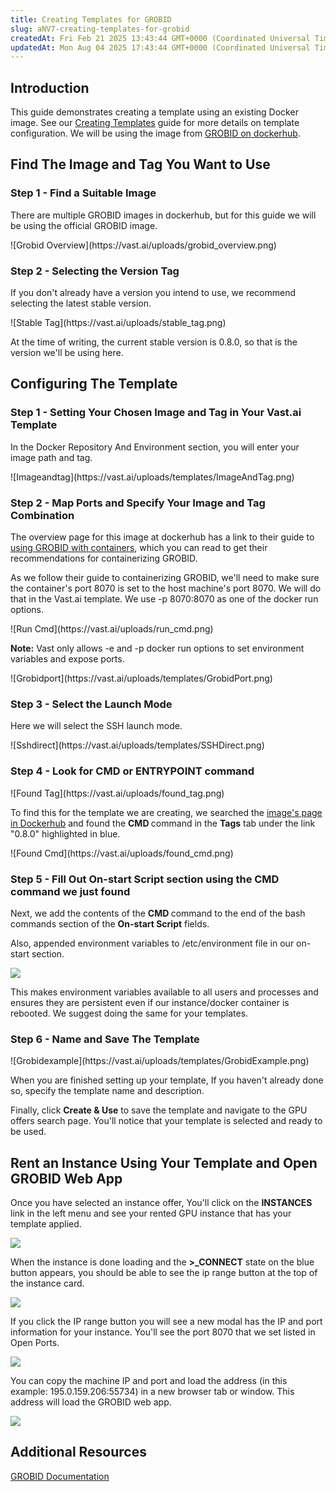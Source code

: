 ```yaml
---
title: Creating Templates for GROBID
slug: aNV7-creating-templates-for-grobid
createdAt: Fri Feb 21 2025 13:43:44 GMT+0000 (Coordinated Universal Time)
updatedAt: Mon Aug 04 2025 17:43:44 GMT+0000 (Coordinated Universal Time)
---
```


## Introduction

This guide demonstrates creating a template using an existing Docker image. See our [Creating Templates](/documentation/templates/creating-templates) guide for more details on template configuration. We will be using the image from [GROBID on dockerhub](https://hub.docker.com/r/grobid/grobid).

## Find The Image and Tag You Want to Use

### Step 1 - Find a Suitable Image

There are multiple GROBID images in dockerhub, but for this guide we will be using the official GROBID image.

<Frame caption="Grobid Overview">
![Grobid Overview](https://vast.ai/uploads/grobid_overview.png)
</Frame>

### Step 2 - Selecting the Version Tag

If you don't already have a version you intend to use, we recommend selecting the latest stable version.&#x20;

<Frame caption="Stable Tag">
![Stable Tag](https://vast.ai/uploads/stable_tag.png)
</Frame>

At the time of writing, the current stable version is 0.8.0, so that is the version we'll be using here.

## Configuring The Template

### Step 1 - Setting Your Chosen Image and Tag in Your Vast.ai Template

In the Docker Repository And Environment section, you will enter your image path and tag.

<Frame caption="Imageandtag">
![Imageandtag](https://vast.ai/uploads/templates/ImageAndTag.png)
</Frame>

### Step 2 - Map Ports and Specify Your Image and Tag Combination

The overview page for this image at dockerhub has a link to their guide to [using GROBID with containers](https://grobid.readthedocs.io/en/latest/Grobid-docker/#crf-and-deep-learning-image), which you can read to get their recommendations for containerizing GROBID.&#x20;

As we follow their guide to containerizing GROBID, we'll need to make sure the container's port 8070 is set to the host machine's port 8070. We will do that in the Vast.ai template. We use -p 8070:8070 as one of the docker run options.

<Frame caption="Run Cmd">
![Run Cmd](https://vast.ai/uploads/run_cmd.png)
</Frame>

**Note:** Vast only allows -e and -p docker run options to set environment variables and expose ports.

<Frame caption="Grobidport">
![Grobidport](https://vast.ai/uploads/templates/GrobidPort.png)
</Frame>

### Step 3 - Select the Launch Mode

Here we will select the SSH launch mode.

<Frame caption="Sshdirect">
![Sshdirect](https://vast.ai/uploads/templates/SSHDirect.png)
</Frame>

### Step 4 - Look for CMD or ENTRYPOINT command

<Frame caption="Found Tag">
![Found Tag](https://vast.ai/uploads/found_tag.png)
</Frame>

To find this for the template we are creating, we searched the [image's page in Dockerhub](https://hub.docker.com/r/grobid/grobid) and found the **CMD&#x20;**&#x63;ommand in the **Tags** tab under the link "0.8.0" highlighted in blue.

<Frame caption="Found Cmd">
![Found Cmd](https://vast.ai/uploads/found_cmd.png)
</Frame>

### Step 5 - Fill Out On-start Script section using the CMD command we just found

Next, we add the contents of the **CMD&#x20;**&#x63;ommand to the end of the bash commands section of the **On-start Script** fields.

Also, appended environment variables to /etc/environment file in our on-start section.

![](/images/console-creating-templates-for-grobid.webp)

This makes environment variables available to all users and processes and ensures they are persistent even if our instance/docker container is rebooted. We suggest doing the same for your templates.

### Step 6 - Name and Save The Template

<Frame caption="Grobidexample">
![Grobidexample](https://vast.ai/uploads/templates/GrobidExample.png)
</Frame>

When you are finished setting up your template, If you haven't already done so, specify the template name and description.

Finally, click **Create & Use** to save the template and navigate to the GPU offers search page. You'll notice that your template is selected and ready to be used.

## Rent an Instance Using Your Template and Open GROBID Web App

Once you have selected an instance offer, You'll click on the **INSTANCES&#x20;**&#x6C;ink in the left menu and see your rented GPU instance that has your template applied.&#x20;

![](/images/console-creating-templates-for-grobid-2.webp)

When the instance is done loading and the **>\_CONNECT** state on the blue button appears, you should be able to see the ip range button at the top of the instance card.

![](/images/console-creating-templates-for-grobid-3.webp)

If you click the IP range button you will see a new modal has the IP and port information for your instance. You'll see the port 8070 that we set listed in Open Ports.

![](/images/console-creating-templates-for-grobi-4.webp)

You can copy the machine IP and port and load the address (in this example: 195.0.159.206:55734) in a new browser tab or window. This address will load the GROBID web app.

![](/images/console-creating-templates-for-grobid-5.webp)

## Additional Resources

[GROBID Documentation](https://grobid.readthedocs.io/en/latest/)
